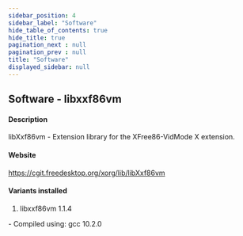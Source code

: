 ```yaml
---
sidebar_position: 4
sidebar_label: "Software"
hide_table_of_contents: true
hide_title: true
pagination_next : null
pagination_prev : null
title: "Software"
displayed_sidebar: null
---
```


## Software - libxxf86vm


#### Description
libXxf86vm - Extension library for the XFree86-VidMode X extension.

#### Website
https://cgit.freedesktop.org/xorg/lib/libXxf86vm

#### Variants installed
1. libxxf86vm 1.1.4
<div class="ul-circle">
    - Compiled using: gcc 10.2.0
</div>

